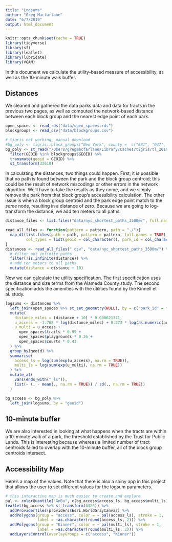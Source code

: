 ```yaml
---
title: "Logsums"
author: "Greg Macfarlane"
date: "6/7/2019"
output: html_document
---
```


```r
knitr::opts_chunk$set(cache = TRUE)
library(tidyverse)
library(sf)
library(leaflet)
library(lubridate)
library(VGAM)
```

In this document we calculate the utility-based measure of accessibility, as well
as the 10-minute walk buffer.


## Distances
We cleaned and gathered the data parks data and data for tracts in the previous
two pages, as well as computed the network-based distance between each block
group and the nearest edge point of each park.

```r
open_spaces <- read_rds("data/open_spaces.rds")
blockgroups <- read_csv("data/blockgroups.csv")

# tigris not working, manual download
#bg_poly <- tigris::block_groups("New York", county =  c("081", "047", "061", "005", "085"))
bg_poly <- st_read("/Users/gregmacfarlane/Library/Caches/tigris/tl_2019_36_bg.shp") %>%
  filter(GEOID %in% blockgroups$GEOID) %>%
  transmute(geoid = GEOID) %>%
  st_transform(32618)
```

In calculating the distances, two things could happen. First, it is possible that
no path is found between the park and the block group centroid; this could be the
result of network miscodings or other errors in the network algorithm. We'll have
to take the results as they come, and we simply remove the park from that block
group's accessibility calculation. The other issue is when a block group centroid
and the park edge point match to the *same* node, resulting in a distance of zero.
Because we are going to log-transform the distance, we add ten meters to all paths.

```r
distance_files <- list.files("data/nyc_shortest_paths_3500m/", full.names = TRUE)

read_all_files <- function(pattern = pattern, path = "./"){
  map_df(list.files(path = path, pattern = pattern, full.names = TRUE), read_csv,
         col_types = list(geoid = col_character(), park_id = col_character()))
}
distances <- read_all_files(".csv", "data/nyc_shortest_paths_3500m/") %>%
  # filter out infinite paths
  filter(!is.infinite(distance)) %>%
  # add ten meters to all paths
  mutate(distance = distance + 10)
```

Now we can calculate the utility specification. The first specification uses the
distance and size terms from the Alameda County study. The second specification
adds the amenities with the utilities found by the Kinnell et al. study.

```r
logsums <- distances %>%
  left_join(open_spaces %>% st_set_geometry(NULL), by = c("park_id" = "id")) %>%
  mutate(
    distance_miles = (distance + 10) * 0.000621371,
    u_access = -1.768 * log(distance_miles) + 0.373 * log(as.numeric(acres)),
    u_multi = u_access + 
      open_spaces$trails * 0.99 + 
      open_spaces$playgrounds * 0.26 + 
      open_spaces$courts * 0.43
  ) %>%
  group_by(geoid) %>%
  summarise(
    access_ls = log(sum(exp(u_access), na.rm = TRUE)),
    multi_ls = log(sum(exp(u_multi), na.rm = TRUE))
  ) %>%
  mutate_at(
    vars(ends_with("_ls")),
    list(~ (. - mean(., na.rm = TRUE)) / sd(., na.rm = TRUE))
  )

bg_access <- bg_poly %>%
  left_join(logsums, by = "geoid")
```

## 10-minute buffer

We are also interested in looking at what happens when the tracts are within a 
10-minute walk of a park, the threshold established by the Trust for Public Lands.
This is interesting because whereas a limited number of tract centroids failed
to overlap with the 10-minute buffer, all of the block group centroids intersect.

## Accessibility Map
Here's a map of the values. Note that there is also a shiny app in this project
that allows the user to set different values for the logsum parameters.

```r
# this interactive map is much easier to create and explore
pal <- colorQuantile("GnBu", c(bg_access$access_ls, bg_access$multi_ls), n = 5)
leaflet(bg_access %>% st_transform(4326)) %>%
  addProviderTiles(providers$Esri.WorldGrayCanvas) %>%
  addPolygons(group = "access", color = ~ pal(access_ls), stroke = 1,
              label = ~as.character(round(access_ls, 2))) %>%
  addPolygons(group = "Kinner", color = ~ pal(multi_ls), stroke = 1,
              label = ~as.character(round(multi_ls, 2))) %>%
  addLayersControl(overlayGroups = c("access", "Kinner"))
```

